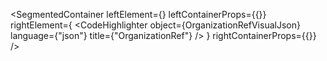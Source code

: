 
<SegmentedContainer
  leftElement={<OrganizationRefDesc />}
  leftContainerProps={{}}
  rightElement={
    <CodeHighlighter
      object={OrganizationRefVisualJson}
      language={"json"}
      title={"OrganizationRef"}
    />
  }
  rightContainerProps={{}}
/>

<div
  class={"spacer"}
/>


